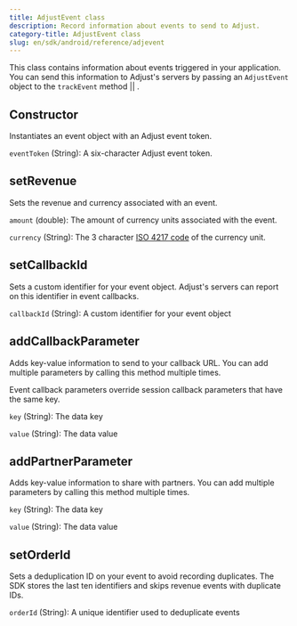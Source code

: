 ```yaml
---
title: AdjustEvent class
description: Record information about events to send to Adjust.
category-title: AdjustEvent class
slug: en/sdk/android/reference/adjevent
---
```



This class contains information about events triggered in your application. You can send this information to Adjust's servers by passing an `AdjustEvent` object to the <Tooltip>`trackEvent` method || <TrackEvent /></Tooltip>.

<Function>

## Constructor

Instantiates an event object with an Adjust event token.

<slot slot="signature">


<ConstructorSig />

</slot>

<slot slot="snippet">


<Constructor />

</slot>

<slot slot="parameters">

`eventToken` (String): A six-character Adjust event token.

</slot>

</Function>

<Function>

## setRevenue

Sets the revenue and currency associated with an event.

<slot slot="signature">


<SetRevenueSig />

</slot>

<slot slot="snippet">


<SetRevenue />

</slot>

<slot slot="parameters">

`amount` (double): The amount of currency units associated with the event.

`currency` (String): The 3 character [ISO 4217 code](https://www.iban.com/currency-codes) of the currency unit.

</slot>

</Function>

<Function>

## setCallbackId

Sets a custom identifier for your event object. Adjust's servers can report on this identifier in event callbacks.

<slot slot="signature">


<SetCallbackIdSig />

</slot>

<slot slot="snippet">


<SetCallbackId />

</slot>

<slot slot="parameters">

`callbackId` (String): A custom identifier for your event object

</slot>

</Function>

<Function>

## addCallbackParameter

Adds key-value information to send to your callback URL. You can add multiple parameters by calling this method multiple times.

Event callback parameters override session callback parameters that have the same key.

<slot slot="signature">


<AddCallbackParameterSig />

</slot>

<slot slot="snippet">


<AddCallbackParameter />

</slot>

<slot slot="parameters">

`key` (String): The data key

`value` (String): The data value

</slot>

</Function>

<Function>

## addPartnerParameter

Adds key-value information to share with partners. You can add multiple parameters by calling this method multiple times.

<slot slot="signature">


<AddPartnerParameterSig />

</slot>

<slot slot="snippet">


<AddPartnerParameter />

</slot>

<slot slot="parameters">

`key` (String): The data key

`value` (String): The data value

</slot>

</Function>

<Function>

## setOrderId

Sets a deduplication ID on your event to avoid recording duplicates. The SDK stores the last ten identifiers and skips revenue events with duplicate IDs.

<slot slot="signature">


<SetOrderIdSig />

</slot>

<slot slot="snippet">


<SetOrderId />

</slot>

<slot slot="parameters">

`orderId` (String): A unique identifier used to deduplicate events

</slot>

</Function>
